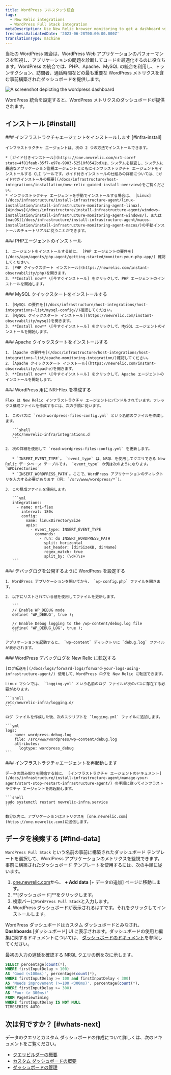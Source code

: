 ```yaml
---
title: WordPress フルスタック統合
tags:
  - New Relic integrations
  - WordPress Full Stack integration
metaDescription: Use New Relic browser monitoring to get a dashboard with metrics from your Wordpress.
freshnessValidatedDate: '2023-06-28T00:00:00.000Z'
translationType: machine
---
```



当社の WordPress 統合は、WordPress Web アプリケーションのパフォーマンスを監視し、アプリケーションの問題を診断してコードを最適化するのに役立ちます。WordPress の統合では、PHP、Apache、MySQL の統合を利用し、トランザクション、訪問者、通話時間などの最も重要な WordPress メトリクスを含む事前構築されたダッシュボードを提供します。

<img
  title="WordPress dashboard"
  alt="A screenshot depicting the wordpress dashboard"
  src={infrastructureWordPressIntegrationDashboard}
/>

<figcaption>
  WordPress 統合を設定すると、WordPress メトリクスのダッシュボードが提供されます。
</figcaption>

## インストール [#install]

<Steps>
  <Step>
    ### インフラストラクチャエージェントをインストールします [#infra-install]

    インフラストラクチャ エージェントは、次の 2 つの方法でインストールできます。

    * [ガイド付きインストール](https://one.newrelic.com/nr1-core?state=4f81feab-35f7-e97e-9903-52510f8542bd)は、システムを検査し、システムに最適なアプリケーション監視エージェントとともにインフラストラクチャ エージェントをインストールする CLI ツールです。ガイド付きインストールの仕組みの詳細については、[ガイド付きインストールの概要](/docs/infrastructure/host-integrations/installation/new-relic-guided-install-overview)をご覧ください。
    * インフラストラクチャ エージェントを手動でインストールする場合は、 [Linux](/docs/infrastructure/install-infrastructure-agent/linux-installation/install-infrastructure-monitoring-agent-linux)、 [Windows](/docs/infrastructure/install-infrastructure-agent/windows-installation/install-infrastructure-monitoring-agent-windows/)、または [macOS](/docs/infrastructure/install-infrastructure-agent/macos-installation/install-infrastructure-monitoring-agent-macos/)の手動インストールのチュートリアルに従うことができます。
  </Step>

  <Step>
    ### PHPエージェントのインストール

    1. エージェントをインストールする前に、 [PHP エージェントの要件を](/docs/apm/agents/php-agent/getting-started/monitor-your-php-app/) 確認してください。
    2. [PHP クイックスタート インストール](https://newrelic.com/instant-observability/php)を開きます。
    3. **Install now** \[今すぐインストール] をクリックして、PHP エージェントのインストールを開始します。
  </Step>

  <Step>
    ### MySQL クイックスタートをインストールする

    1. [MySQL の要件を](/docs/infrastructure/host-integrations/host-integrations-list/mysql-config//)確認してください。
    2. [MySQL クイックスタート インストール](https://newrelic.com/instant-observability/mysql)を開きます。
    3. **Install now** \[今すぐインストール] をクリックして、MySQL エージェントのインストールを開始します。
  </Step>

  <Step>
    ### Apache クイックスタートをインストールする

    1. [Apache の要件を](/docs/infrastructure/host-integrations/host-integrations-list/apache-monitoring-integration/)確認してください。
    2. [Apache クイックスタート インストール](https://newrelic.com/instant-observability/apache)を開きます。
    3. **Install now** \[今すぐインストール] をクリックして、Apache エージェントのインストールを開始します。
  </Step>

  <Step>
    ### WordPress 用に NRI-Flex を構成する

    Flex は New Relic インフラストラクチャ エージェントにバンドルされています。フレックス構成ファイルを作成するには、次の手順に従います。

    1. このパスに `read-wordpress-files-config.yml` という名前のファイルを作成します。

       ```shell
       /etc/newrelic-infra/integrations.d
       ```

    2. 次の詳細を使用して `read-wordpress-files-config.yml` を更新します。

       * `INSERT_EVENT_TYPE`。 `event_type` は、NRQL を使用してクエリできる New Relic データベース テーブルです。 `event_type` の例は次のようになります。 `WPDirectories`
       * `INSERT_WORDPRESS_PATH`。ここで、WordPress アプリケーションのディレクトリを入力する必要があります (例: `/srv/www/wordpress/*`)。

    3. この構成ファイルを使用します。

       ```yml
       integrations:
         - name: nri-flex
           interval: 180s
           config:
             name: linuxDirectorySize
             apis:
               - event_type: INSERT_EVENT_TYPE
                 commands:
                   - run: du INSERT_WORDPRESS_PATH
                     split: horizontal
                     set_header: [dirSizeKB, dirName]
                     regex_match: true
                     split_by: (\d+)\s+
       ```
  </Step>

  <Step>
    ### デバッグログを公開するように WordPress を設定する

    1. WordPress アプリケーションを開いてから、 `wp-config.php` ファイルを開きます。

    2. 以下にリストされている値を使用してファイルを更新します。

       ```
       // Enable WP_DEBUG mode
       define( 'WP_DEBUG', true );

       // Enable Debug logging to the /wp-content/debug.log file
       define( 'WP_DEBUG_LOG', true );
       ```

    アプリケーションを起動すると、 `wp-content` ディレクトリに `debug.log` ファイルが表示されます。
  </Step>

  <Step>
    ### WordPress デバッグログを New Relic に転送する

    [ログ転送を](/docs/logs/forward-logs/forward-your-logs-using-infrastructure-agent/) 使用して、WordPress ログを New Relic に転送できます。

    Linux マシンでは、 `logging.yml` という名前のログ ファイルが次のパスに存在する必要があります。

    ```shell
    /etc/newrelic-infra/logging.d/
    ```

    ログ ファイルを作成した後、次のスクリプトを `logging.yml` ファイルに追加します。

    ```yml
    logs:
      - name: wordpress-debug.log
        file: /src/www/wordpress/wp-content/debug.log
        attributes:
          logtype: wordpress_debug
    ```
  </Step>

  <Step>
    ### インフラストラクチャエージェントを再起動します

    データの読み取りを開始する前に、 [インフラストラクチャ エージェントのドキュメント](/docs/infrastructure/install-infrastructure-agent/manage-your-agent/start-stop-restart-infrastructure-agent/) の手順に従ってインフラストラクチャ エージェントを再起動します。

    ```shell
    sudo systemctl restart newrelic-infra.service
    ```

    数分以内に、アプリケーションはメトリクスを [one.newrelic.com](https://one.newrelic.com)に送信します。
  </Step>
</Steps>

## データを検索する [#find-data]

`WordPress Full Stack` という名前の事前に構築されたダッシュボード テンプレートを選択して、WordPress アプリケーションのメトリクスを監視できます。事前に構築されたダッシュボード テンプレートを使用するには、次の手順に従います。

1. [one.newrelic.com](https://one.newrelic.com)から、 **+ Add data** \[+ データの追加] ページに移動します。
2. **\[ダッシュボード]**をクリックします。
3. 検索バーに`WordPress Full Stack`と入力します。
4. WordPress ダッシュボードが表示されるはずです。それをクリックしてインストールします。

WordPress ダッシュボードはカスタム ダッシュボードとみなされ、 **Dashboards** \[ダッシュボード] UI に表示されます。ダッシュボードの使用と編集に関するドキュメントについては、 [ダッシュボードのドキュメント](/docs/query-your-data/explore-query-data/dashboards/introduction-dashboards)を参照してください。

最初の入力の遅延を確認する NRQL クエリの例を次に示します。

```sql
SELECT percentage(count(*), 
WHERE firstInputDelay < 100)
AS 'Good (<100ms)', percentage(count(*), 
WHERE firstInputDelay >= 100 and firstInputDelay < 300) 
AS 'Needs improvement (>=100 <300ms)', percentage(count(*), 
WHERE firstInputDelay >= 300) 
AS 'Poor (> 300ms)' 
FROM PageViewTiming 
WHERE firstInputDelay IS NOT NULL 
TIMESERIES AUTO
```

## 次は何ですか？ [#whats-next]

データのクエリとカスタム ダッシュボードの作成について詳しくは、次のドキュメントをご覧ください。

* [クエリビルダーの概要](/docs/query-your-data/explore-query-data/query-builder/introduction-query-builder)
* [カスタム ダッシュボードの概要](/docs/query-your-data/explore-query-data/dashboards/introduction-dashboards)
* [ダッシュボードの管理](/docs/query-your-data/explore-query-data/dashboards/manage-your-dashboard)